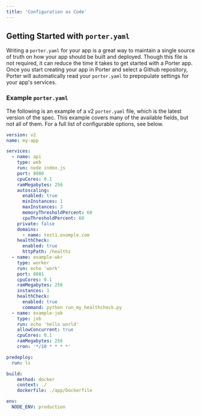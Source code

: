 ```yaml
---
title: 'Configuration as Code'
---
```


## Getting Started with `porter.yaml`

Writing a `porter.yaml` for your app is a great way to maintain a single source of truth on how your app should be built and deployed. Though this file is not required, it can reduce the time it takes to get started with a Porter app.
Once you start creating your app in Porter and select a Github repository, Porter will automatically read your `porter.yaml` to prepopulate settings for your app's services.

### Example `porter.yaml`

The following is an example of a v2 `porter.yaml` file, which is the latest version of the spec. This example covers many of the available fields, but not all of them. For a full list of configurable options, see below.

```yaml
version: v2
name: my-app

services:
  - name: api
    type: web
    run: node index.js
    port: 8080
    cpuCores: 0.1
    ramMegabytes: 256
    autoscaling:
      enabled: true
      minInstances: 1
      maxInstances: 3
      memoryThresholdPercent: 60
      cpuThresholdPercent: 60
    private: false
    domains:
      - name: test1.example.com
    healthCheck:
      enabled: true
      httpPath: /healthz
  - name: example-wkr
    type: worker
    run: echo 'work'
    port: 8081
    cpuCores: 0.1
    ramMegabytes: 256
    instances: 1
    healthCheck:
      enabled: true
      command: python run_my_healthcheck.py
  - name: example-job
    type: job
    run: echo 'hello world'
    allowConcurrent: true
    cpuCores: 0.1
    ramMegabytes: 256
    cron: '*/10 * * * *'

predeploy:
  run: ls

build:
	method: docker
	context: ./
	dockerfile: ./app/Dockerfile

env:
  NODE_ENV: production
```
